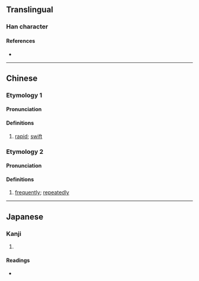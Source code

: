 {{character info}}
==Translingual==

===Han character===
{{Han char|rn=86|rad=火|as=07|sn=11|four=|canj=NEF|ids=⿱⿻了叹灬}}

====References====
* {{Han ref|kx=0673.111|dkj=19092|hdz=32208.010|uh=710F|ud=28943}}

----

==Chinese==
{{zh-forms}}

===Etymology 1===
====Pronunciation====
{{zh-pron
|m=jí
|c=gik1
|mc=
|oc=
|ma=
|cat=a
}}

====Definitions====
{{zh-hanzi}}

# [[rapid]]; [[swift]]

===Etymology 2===
====Pronunciation====
{{zh-pron
|m=qì
|c=
|cat=adv
}}

====Definitions====
{{zh-hanzi}}

# [[frequently]]; [[repeatedly]]

----

==Japanese==

===Kanji===
{{ja-kanji|grade=|rs=火07}}

# {{rfdef|ja|sort=火07}}

====Readings====
* {{ja-readings|on=[[きょく]] (kyoku), [[け]] (ke)|kun=[[すみやか]] (sumiyaka)}}